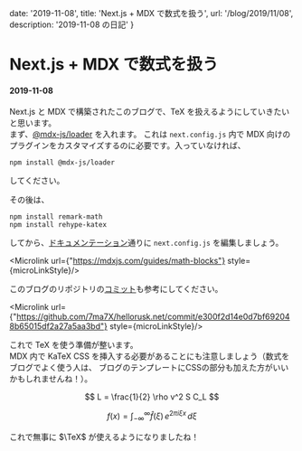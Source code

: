 
  date: '2019-11-08',
  title: 'Next.js + MDX で数式を扱う',
  url: '/blog/2019/11/08',
  description: '2019-11-08 の日記'
}

<link rel="stylesheet" href="https://fonts.googleapis.com/css?family=Ubuntu+Mono&display=swap" />
<link rel="stylesheet" href="https://cdnjs.cloudflare.com/ajax/libs/prism/1.9.0/themes/prism.min.css" />
<link rel="stylesheet" href="https://cdnjs.cloudflare.com/ajax/libs/prism/1.9.0/plugins/line-numbers/prism-line-numbers.min.css" />
<link rel="stylesheet" href="https://cdnjs.cloudflare.com/ajax/libs/prism/1.9.0/plugins/line-highlight/prism-line-highlight.min.css" />
<link rel="stylesheet" href="https://cdn.jsdelivr.net/npm/katex@0.11.0/dist/katex.min.css" />

# Next.js + MDX で数式を扱う
#### 2019-11-08

Next.js と MDX で構築されたこのブログで、TeX を扱えるようにしていきたいと思います。  
まず、[@mdx-js/loader](https://github.com/mdx-js/mdx/tree/master/packages/loader) を入れます。
これは `next.config.js` 内で MDX 向けのプラグインをカスタマイズするのに必要です。入っていなければ、

```
npm install @mdx-js/loader
```

してください。  

  

その後は、

```
npm install remark-math
npm install rehype-katex
```

してから、[ドキュメンテーション](https://mdxjs.com/guides/math-blocks)通りに `next.config.js` を編集しましょう。


<Microlink url={"https://mdxjs.com/guides/math-blocks"} style={microLinkStyle}/>


このブログのリポジトリの[コミット](https://github.com/7ma7X/hellorusk.net/commit/e300f2d14e0d7bf692048b65015df2a27a5aa3bd)も参考にしてください。


<Microlink url={"https://github.com/7ma7X/hellorusk.net/commit/e300f2d14e0d7bf692048b65015df2a27a5aa3bd"} style={microLinkStyle}/>


これで TeX を使う準備が整います。  
MDX 内で KaTeX CSS を挿入する必要があることにも注意しましょう（数式をブログでよく使う人は、
ブログのテンプレートにCSSの部分も加えた方がいいかもしれませんね！）。

$$
L = \frac{1}{2} \rho v^2 S C_L
$$

$$
f(x) = \int_{-\infty}^\infty
    \hat f(\xi)\,e^{2 \pi i \xi x}
    \,d\xi
$$

これで無事に $\TeX$ が使えるようになりましたね！


<BlogLayout meta={meta} />
<BlogMeta meta={meta} />
